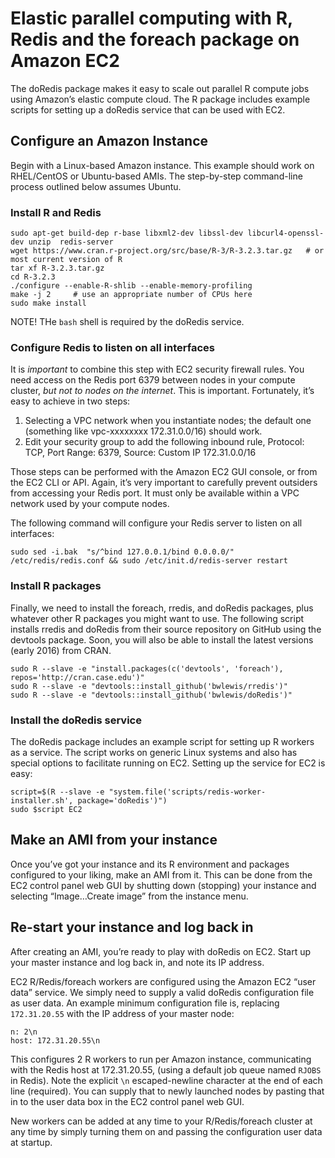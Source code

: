 # Elastic parallel computing with R, Redis and the foreach package on Amazon EC2

The doRedis package makes it easy to scale out parallel R compute jobs using
Amazon's elastic compute cloud. The R package includes example scripts for
setting up a doRedis service that can be used with EC2.

## Configure an Amazon Instance

Begin with a Linux-based Amazon instance. This example should work on
RHEL/CentOS or Ubuntu-based AMIs. The step-by-step command-line process
outlined below assumes Ubuntu.

### Install R and Redis
```
sudo apt-get build-dep r-base libxml2-dev libssl-dev libcurl4-openssl-dev unzip  redis-server
wget https://www.cran.r-project.org/src/base/R-3/R-3.2.3.tar.gz   # or most current version of R
tar xf R-3.2.3.tar.gz
cd R-3.2.3
./configure --enable-R-shlib --enable-memory-profiling
make -j 2     # use an appropriate number of CPUs here
sudo make install
```

NOTE! THe `bash` shell is required by the doRedis service.


### Configure Redis to listen on all interfaces

It is *important* to combine this step with EC2 security firewall rules. You
need access on the Redis port 6379 between nodes in your compute cluster, *but
not to nodes on the internet*.  This is important. Fortunately, it's easy to
achieve in two steps:

1. Selecting a VPC network when you instantiate nodes; the default
   one (something like vpc-xxxxxxxx 172.31.0.0/16) should work.
2. Edit your security group to add the following inbound rule,
   Protocol: TCP, Port Range: 6379, Source: Custom IP 172.31.0.0/16

Those steps can be performed with the Amazon EC2 GUI console, or from the EC2
CLI or API. Again, it's very important to carefully prevent outsiders from
accessing your Redis port. It must only be available within a VPC network used
by your compute nodes.

The following command will configure your Redis server to listen on all interfaces:
```
sudo sed -i.bak  "s/^bind 127.0.0.1/bind 0.0.0.0/"  /etc/redis/redis.conf && sudo /etc/init.d/redis-server restart
```

### Install R packages

Finally, we need to install the foreach, rredis, and doRedis packages, plus whatever other
R packages you might want to use. The following script installs rredis and doRedis from their
source repository on GitHub using the devtools package. Soon, you will also be able to install
the latest versions (early 2016) from CRAN.

```
sudo R --slave -e "install.packages(c('devtools', 'foreach'), repos='http://cran.case.edu')"
sudo R --slave -e "devtools::install_github('bwlewis/rredis')"
sudo R --slave -e "devtools::install_github('bwlewis/doRedis')"
```

### Install the doRedis service

The doRedis package includes an example script for setting up R workers as a service.
The script works on generic Linux systems and also has special options to facilitate
running on EC2. Setting up the service for EC2 is easy:

```
script=$(R --slave -e "system.file('scripts/redis-worker-installer.sh', package='doRedis')")
sudo $script EC2
```


## Make an AMI from your instance

Once you've got your instance and its R environment and packages configured to
your liking, make an AMI from it. This can be done from the EC2 control panel
web GUI by shutting down (stopping) your instance and selecting "Image...Create
image" from the instance menu.

## Re-start your instance and log back in

After creating an AMI, you're ready to play with doRedis on EC2. Start up your
master instance and log back in, and note its IP address.

EC2 R/Redis/foreach workers are configured using the Amazon EC2 "user data"
service. We simply need to supply a valid doRedis configuration file as user
data. An example minimum configuration file is, replacing `172.31.20.55` with
the IP address of your master node:
```
n: 2\n
host: 172.31.20.55\n
```
This configures 2 R workers to run per Amazon instance, communicating with the Redis
host at 172.31.20.55, (using a default job queue named `RJOBS` in Redis).
Note the explicit `\n` escaped-newline character at the end of each line (required).
You can supply that to newly launched nodes by pasting that in to the user data box
in the EC2 control panel web GUI.

New workers can be added at any time to your R/Redis/foreach cluster at any time by
simply turning them on and passing the configuration user data at startup.
